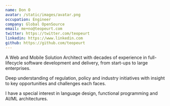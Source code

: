 ```yaml
---
name: Don O
avatar: /static/images/avatar.png
occupation: Engineer
company: Global OpenSource
email: me+no@teopeurt.com
twitter: https://twitter.com/teopeurt
linkedin: https://www.linkedin.com
github: https://github.com/teopeurt
---
```


A Web and Mobile Solution Architect with decades of experience in full-lifecycle software development and delivery, from start-ups to large enterprises.

Deep understanding of regulation, policy and industry initiatives with insight to key opportunities and challenges each faces.

I have a special interest in language design, functional programming and AI/ML architectures.